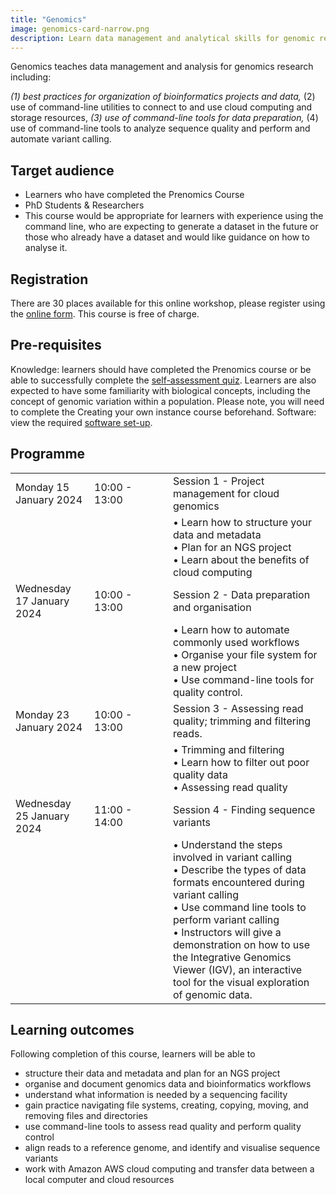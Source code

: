 ```yaml
---
title: "Genomics"
image: genomics-card-narrow.png
description: Learn data management and analytical skills for genomic research
---
```


Genomics teaches data management and analysis for genomics research including:

*(1) best practices for organization of bioinformatics projects and data, 
*(2) use of command-line utilities to connect to and use cloud computing and storage resources, 
  *(3) use of command-line tools for data preparation, 
  *(4) use of command-line tools to analyze sequence quality and perform and automate variant calling.

## Target audience 
- Learners who have completed the Prenomics Course 
- PhD Students & Researchers
- This course would be appropriate for learners with experience using the command line, who are expecting to generate a dataset in the future or those who already have a dataset and would like guidance on how to analyse it. 

## Registration
There are 30 places available for this online workshop, please register using the [online form](https://forms.gle/Jwf4Hg1Kk6UKwbRo9). This course is free of charge. 

## Pre-requisites 
Knowledge: learners should have completed the Prenomics course or be able to successfully complete the [self-assessment quiz](https://shiny.york.ac.uk/er13/prenomics-quiz/). 
Learners are also expected to have some familiarity with biological concepts, including the concept of genomic variation within a population. Please note, you will need to complete the Creating your own instance course beforehand.
Software: view the required [software set-up](https://cloud-span.github.io/00genomics/setup).

## Programme 

|                     |               |                                                                |
|------------------|------------------|------------------------------------|
| Monday 15 January 2024 | 10:00 - 13:00 | Session 1 - Project management for cloud genomics  |
|                       |               | • Learn how to structure your data and metadata <br> •  Plan for an NGS project <br> •  Learn about the benefits of cloud computing |
| Wednesday 17 January 2024  | 10:00 - 13:00 | Session 2 - Data preparation and organisation               |
|                       |               |  • Learn how to automate commonly used workflows <br> • Organise your file system for a new project  <br> • Use command-line tools for quality control.|
| Monday 23 January 2024 | 10:00 - 13:00 | Session 3 - Assessing read quality; trimming and filtering reads.|
|                       |               | • Trimming and filtering <br> • Learn how to filter out poor quality data <br> • Assessing read quality |
| Wednesday 25 January 2024 | 11:00 - 14:00 | Session 4 - Finding sequence variants                         |
|                       |               | • Understand the steps involved in variant calling <br> • Describe the types of data formats encountered during variant calling <br> • Use command line tools to perform variant calling <br> • Instructors will give a demonstration on how to use the Integrative Genomics Viewer (IGV), an interactive tool for the visual exploration of genomic data. |

## Learning outcomes 
Following completion of this course, learners will be able to

- structure their data and metadata and plan for an NGS project
- organise and document genomics data and bioinformatics workflows
- understand what information is needed by a sequencing facility 
- gain practice navigating file systems, creating, copying, moving, and removing files and directories
- use command-line tools to assess read quality and perform quality control
- align reads to a reference genome, and identify and visualise sequence variants
- work with Amazon AWS cloud computing and transfer data between a local computer and cloud resources
